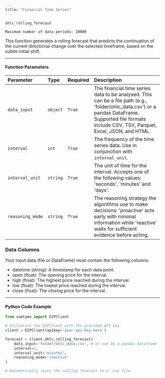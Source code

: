 ```yaml
---
title: "Financial Time Series"
---
```


`ohlc_rolling_forecast`

`Maximum number of data periods: 10000`

This function generates a rolling forecast that predicts the continuation of the current directional change over the selected timeframe, based on the subtle initial shift.

---

#### Function Parameters

| Parameter        | Type     | Required | Description                                                                                                                                                                                           |
| :--------------- | :------- | :------- | :---------------------------------------------------------------------------------------------------------------------------------------------------------------------------------------------------- |
| `data_input`     | `object` | `True`   | The financial time series data to be analysed. This can be a file path (e.g., 'folder/ohlc_data.csv') or a pandas DataFrame. Supported file formats include CSV, TSV, Parquet, Excel, JSON, and HTML. |
| `interval`       | `int`    | `True`   | The frequency of the time series data. Use in conjunction with `interval_unit`.                                                                                                                       |
| `interval_unit`  | `string` | `True`   | The unit of time for the interval. Accepts one of the following values: 'seconds', 'minutes' and 'days'.                                                                                              |
| `reasoning_mode` | `string` | `True`   | The reasoning strategy the algorithms use to make decisions: 'proactive' acts early with minimal information while 'reactive' waits for sufficient evidence before acting.                            |

### Data Columns

Your input data (file or DataFrame) must contain the following columns:

- datetime (string): A timestamp for each data point.
- open (float): The opening price for the interval.
- high (float): The highest price reached during the interval.
- low (float): The lowest price reached during the interval.
- close (float): The closing price for the interval.

---

#### Python Code Example

```python
from sumtyme import EIPClient

# Initialise the EIPClient with the provided API key
client = EIPClient(apikey='your-api-key-here')

forecast = client.ohlc_rolling_forecast(
    data_input='folder/ohlc_data.csv', # or can be a pandas dataframe 
    interval=1,
    interval_unit='minutes',
    reasoning_mode='reactive'
)

# Automatically saves the rolling forecast to a .csv file 
```

